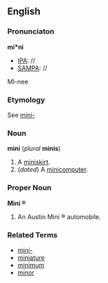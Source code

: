 ==English==

===Pronunciaton===

'''mi*ni'''
*[[IPA]]: //
*[[SAMPA]]: //
MI-nee

===Etymology===

See [[mini-]]

===Noun===
'''mini''' (''plural'' '''minis''')

# A [[miniskirt]].
# (''dated'') A [[minicomputer]].

===Proper Noun===
'''Mini &reg;'''

# An Austin Mini &reg; automobile.

===Related Terms===
*[[mini-]]
*[[miniature]]
*[[minimum]]
*[[minor]]